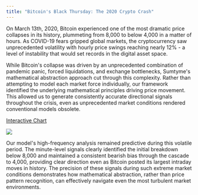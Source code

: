 ```yaml
---
title: "Bitcoin's Black Thursday: The 2020 Crypto Crash"
---
```


On March 13th, 2020, Bitcoin experienced one of the most dramatic price collapses in its history, plummeting from 8,000 to below 4,000 in a matter of hours. As COVID-19 fears gripped global markets, the cryptocurrency saw unprecedented volatility with hourly price swings reaching nearly 12% - a level of instability that would set records in the digital asset space.

While Bitcoin's collapse was driven by an unprecedented combination of pandemic panic, forced liquidations, and exchange bottlenecks, Sumtyme's mathematical abstraction approach cut through this complexity. Rather than attempting to model each market force individually, our framework identified the underlying mathematical principles driving price movement. This allowed us to generate consistently accurate directional signals throughout the crisis, even as unprecedented market conditions rendered conventional models obsolete.

[Interactive Chart](https://www.sumtyme.ai/btc-2020)

![](/images/btcusdt-mar-2020.png)

Our model's high-frequency analysis remained predictive during this volatile period. The minute-level signals clearly identified the initial breakdown below 8,000 and maintained a consistent bearish bias through the cascade to 4,000, providing clear direction even as Bitcoin posted its largest intraday moves in history. The precision of these signals during such extreme market conditions demonstrates how mathematical abstraction, rather than price pattern recognition, can effectively navigate even the most turbulent market environments.